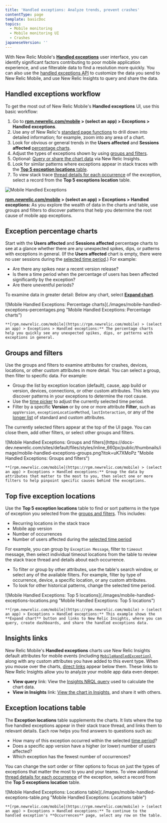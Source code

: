 ```yaml
---
title: 'Handled exceptions: Analyze trends, prevent crashes'
contentType: page
template: basicDoc
topics:
  - Mobile monitoring
  - Mobile monitoring UI
  - Crashes
japaneseVersion: ''
---
```


With New Relic Mobile's [**Handled exceptions**](/docs/mobile-monitoring/mobile-monitoring-ui/crashes/introduction-mobile-handled-exceptions) user interface, you can identify significant factors contributing to poor mobile application experience, and use filterable data to find a resolution more quickly. You can also use the [handled exceptions API](/docs/mobile-monitoring/mobile-monitoring-ui/crashes/introduction-mobile-handled-exceptions#hex-api) to customize the data you send to New Relic Mobile, and use New Relic Insights to query and share the data.

## Handled exceptions workflow

To get the most out of New Relic Mobile's **Handled exceptions** UI, use this basic workflow:

1. Go to **[rpm.newrelic.com/mobile](https://rpm.newrelic.com/mobile) > (select an app) > Exceptions > Handled exceptions**.
2. Use any of New Relic's [standard page functions](/docs/data-analysis/user-interface-functions/view-your-data/standard-page-functions) to drill down into detailed information; for example, zoom into any area of a chart.
3. Look for obvious or general trends in the **Users affected** and **Sessions affected** [percentage charts](#percentage-charts).
4. Adjust the types of exceptions shown by using [groups and filters](#groups-filters).
5. Optional: [Query or share the chart data](#insights) via New Relic Insights.
6. Look for similar patterns where exceptions appear in stack traces with the [**Top 5 exception locations** table](#top5-exceptions).
7. To view stack trace [thread details for each occurrence](/docs/mobile-monitoring/mobile-monitoring-ui/crashes/handled-exceptions-occurrences) of the exception, select a record from the **Top 5 exceptions location** table.

![Mobile Handled Exceptions](./images/mobile-handled-exceptions-ui.png "Mobile Handled Exceptions")

**[rpm.newrelic.com/mobile](https://rpm.newrelic.com/mobile) > (select an app) > Exceptions > Handled exceptions:** As you explore the wealth of data in the charts and table, use groups and filters to discover patterns that help you determine the root cause of mobile app exceptions.

## Exception percentage charts

Start with the **Users affected** and **Sessions affected** percentage charts to see at a glance whether there are any unexpected spikes, dips, or patterns with exceptions in general. (If the **Users affected** chart is empty, there were no user sessions during the [selected time period](/docs/apm/new-relic-apm/ui-functions/time-picker-setting-time-periods-view-data).) For example:

* Are there any spikes near a recent version release?
* Is there a time period when the percentage of users has been affected significantly by the exception?
* Are there uneventful periods?

To examine data in greater detail: Below any chart, select [**Expand chart**](#top5-image).

<CollapserGroup>
  <Collapser
    id="percentage-charts-image"
    title="Exception percentage charts example"
  >
    ![Mobile Handled Exceptions: Percentage charts](./images/mobile-handled-exceptions-percentages.png "Mobile Handled Exceptions: Percentage charts")

    **[rpm.newrelic.com/mobile](https://rpm.newrelic.com/mobile) > (select an app) > Exceptions > Handled exceptions:** The percentage charts help you quickly see any unexpected spikes, dips, or patterns with exceptions in general.
  </Collapser>
</CollapserGroup>

## Groups and filters

Use the groups and filters to examine attributes for crashes, devices, locations, or other custom attributes in more detail. You can select a group, then filter to specific data. For example:

* Group the list by exception location (default), cause, app build or version, devices, connections, or other custom attributes. This lets you discover patterns in your exceptions to determine the root cause.
* Use the [time picker](/docs/apm/new-relic-apm/ui-functions/time-picker-setting-time-periods-view-data) to adjust the currently selected time period.
* Filter by a specific **Version** or by one or more attribute **Filter**, such as `appVersion`, `exceptionLocationMethod`, `lastInteraction`, or any of the [longer list](/docs/insights/insights-data-sources/default-data/mobile-events-attributes) of standard and custom attributes.

The currently selected filters appear at the top of the UI page. You can close them, add other filters, or select other groups and filters.

<CollapserGroup>
  <Collapser
    id="groups-filters-image"
    title="Groups and filters example"
  >
    ![Mobile Handled Exceptions: Groups and filters](https://docs-dev.newrelic.com/sites/default/files/styles/inline_660px/public/thumbnails/image/mobile-handled-exceptions-groups.png?itok=uK7XMoPz "Mobile Handled Exceptions: Groups and filters")

    **[rpm.newrelic.com/mobile](https://rpm.newrelic.com/mobile) > (select an app) > Exceptions > Handled exceptions:** Group the data by attributes that matter to the most to you, then select one or more filters to help pinpoint specific causes behind the exceptions.
  </Collapser>
</CollapserGroup>

## Top five exception locations

Use the **Top 5 exception locations** table to find or sort patterns in the type of exception you selected from the [groups and filters](#groups-filters). This includes:

* Recurring locations in the stack trace
* Mobile app version
* Number of occurrences
* Number of users affected during the [selected time period](/docs/apm/new-relic-apm/ui-functions/time-picker-setting-time-periods-view-data)

For example, you can group by `Exception Message`, filter to `timeout` message, then select individual timeout locations from the table to review the stack trace thread and details about each occurrence.

* To filter or group by other attributes, use the table's search window, or select any of the available filters. For example, filter by type of occurrence, device, a specific location, or any custom attributes.
* To look for other historical patterns, change the selected time period.

<CollapserGroup>
  <Collapser
    id="top5-image"
    title="Top five exception locations example"
  >
    ![Mobile Handled Exceptions: Top 5 locations](./images/mobile-handled-exceptions-locations.png "Mobile Handled Exceptions: Top 5 locations")

    **[rpm.newrelic.com/mobile](https://rpm.newrelic.com/mobile) > (select an app) > Exceptions > Handled exceptions:** This example shows the **Expand chart** button and links to New Relic Insights, where you can query, create dashboards, and share the handled exceptions data.
  </Collapser>
</CollapserGroup>

## Insights links

New Relic Mobile's **Handled exceptions** charts use New Relic Insights default attributes for mobile events (including [`MobileHandledException`](/docs/insights/insights-data-sources/default-data/mobile-events-attributes#mobilehandledexception-attributes)), along with any custom attributes you have added to this event type. When you mouse over the charts, [direct links](#top5-image) appear below them. These links to New Relic Insights allow you to analyze your mobile app data even deeper.

* **View query** link: View the [Insights NRQL query](/docs/insights/new-relic-insights/using-new-relic-query-language/using-nrql) used to calculate the chart data.
* **View in Insights** link: [View the chart in Insights](/docs/insights/new-relic-insights/using-insights-interface/query-page-creating-editing-nrql-queries), and share it with others.

## Exception locations table

The **Exception locations** table supplements the charts. It lists where the top five handled exceptions appear in their stack trace thread, and links them to relevant details. Each row helps you find answers to questions such as:

* How many of this exception occurred within the selected [time period](#time-period)?
* Does a specific app version have a higher (or lower) number of users affected?
* Which exception has the fewest number of occurrences?

You can change the sort order or filter options to focus on just the types of exceptions that matter the most to you and your teams. To view additional [thread details for each occurrence](/docs/mobile-monitoring/mobile-monitoring-ui/crashes/handled-exceptions-occurrences) of the exception, select a record from the **Top 5 exceptions location** table.

<CollapserGroup>
  <Collapser
    id="table-image"
    title="Exception locations table example"
  >
    ![Mobile Handled Exceptions: Locations table](./images/mobile-handled-exceptions-table.png "Mobile Handled Exceptions: Locations table")

    **[rpm.newrelic.com/mobile](https://rpm.newrelic.com/mobile) > (select an app) > Exceptions > Handled exceptions:** To continue to the handled exception's **Occurrences** page, select any row on the table.
  </Collapser>
</CollapserGroup>
